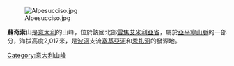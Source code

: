[[Image:Alpesucciso.jpg|right]]

{{coord|44|19|58|N|10|11|44|E |region:IT_type:mountain|display=title}}

'''蘇奇索山'''是[[意大利|意大利]]的山峰，位於該國北部[[雷焦艾米利亞省|雷焦艾米利亞省]]，屬於[[亞平寧山脈|亞平寧山脈]]的一部分，海拔高度2,017米，是[[波河|波河]]支流[[塞基亞河|塞基亞河]]和[[恩扎河|恩扎河]]的發源地。

{{Italy-geo-stub}}
[[Category:意大利山峰|Category:意大利山峰]]